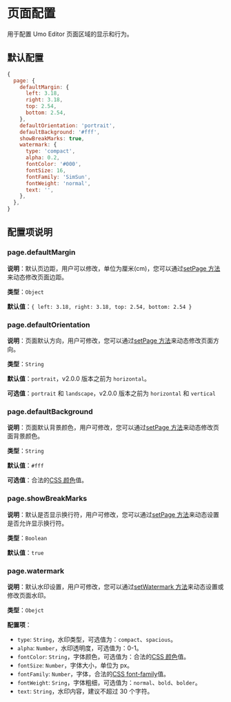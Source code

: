# 页面配置

用于配置 Umo Editor 页面区域的显示和行为。

## 默认配置

```js
{
  page: {
    defaultMargin: {
      left: 3.18,
      right: 3.18,
      top: 2.54,
      bottom: 2.54,
    },
    defaultOrientation: 'portrait',
    defaultBackground: '#fff',
    showBreakMarks: true,
    watermark: {
      type: 'compact',
      alpha: 0.2,
      fontColor: '#000',
      fontSize: 16,
      fontFamily: 'SimSun',
      fontWeight: 'normal',
      text: '',
    },
  },
}
```

## 配置项说明

### page.defaultMargin

**说明**：默认页边距，用户可以修改，单位为厘米(cm)，您可以通过[setPage 方法](../methods#setpage)来动态修改页面边距。

**类型**：`Object`

**默认值**：`{ left: 3.18, right: 3.18, top: 2.54, bottom: 2.54 }`

### page.defaultOrientation

**说明**：页面默认方向，用户可修改，您可以通过[setPage 方法](../methods#setpage)来动态修改页面方向。

**类型**：`String`

**默认值**：`portrait`，v2.0.0 版本之前为 `horizontal`。

**可选值**：`portrait` 和 `landscape`，v2.0.0 版本之前为 `horizontal` 和 `vertical`

### page.defaultBackground

**说明**：页面默认背景颜色，用户可修改，您可以通过[setPage 方法](../methods#setpage)来动态修改页面背景颜色。

**类型**：`String`

**默认值**：`#fff`

**可选值**：合法的[CSS 颜色](https://developer.mozilla.org/zh-CN/docs/Web/CSS/color_value)值。

### page.showBreakMarks

**说明**：默认是否显示换行符，用户可修改，您可以通过[setPage 方法](../methods#setpage)来动态设置是否允许显示换行符。

**类型**：`Boolean`

**默认值**：`true`

### page.watermark

**说明**：默认水印设置，用户可修改，您可以通过[setWatermark 方法](../methods#setwatermark)来动态设置或修改页面水印。

**类型**：`Obejct`

**配置项**：

- `type`: `String`，水印类型，可选值为：`compact`、`spacious`。
- `alpha`: `Number`，水印透明度，可选值为：0-1。
- `fontColor`: `String`，字体颜色，可选值为：合法的[CSS 颜色](https://developer.mozilla.org/zh-CN/docs/Web/CSS/color_value)值。
- `fontSize`: `Number`，字体大小，单位为 px。
- `fontFamily`: `Number`，字体，合法的[CSS font-family](https://developer.mozilla.org/zh-CN/docs/Web/CSS/font-family)值。
- `fontWeight`: `Sring`，字体粗细，可选值为：`normal`、`bold`、`bolder`。
- `text`: `String`，水印内容，建议不超过 30 个字符。
